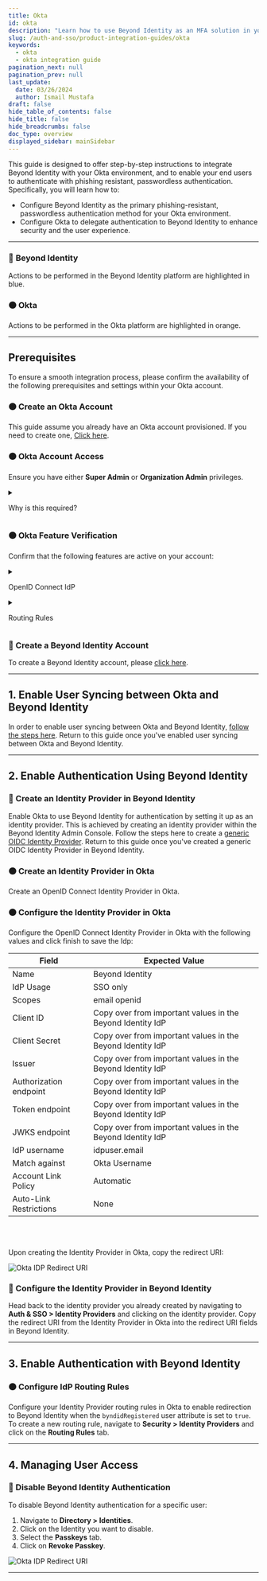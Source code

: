 ```yaml
---
title: Okta
id: okta
description: "Learn how to use Beyond Identity as an MFA solution in your Okta Instance."
slug: /auth-and-sso/product-integration-guides/okta
keywords:
  - okta
  - okta integration guide
pagination_next: null
pagination_prev: null
last_update:
  date: 03/26/2024
  author: Ismail Mustafa
draft: false
hide_table_of_contents: false
hide_title: false
hide_breadcrumbs: false
doc_type: overview
displayed_sidebar: mainSidebar
---
```



This guide is designed to offer step-by-step instructions to integrate Beyond Identity with your Okta environment, and to enable your end users to authenticate with phishing resistant, passwordless authentication. Specifically, you will learn how to:

- Configure Beyond Identity as the primary phishing-resistant, passwordless authentication method for your Okta environment.
- Configure Okta to delegate authentication to Beyond Identity to enhance security and the user experience.

---

### 🔵 **Beyond Identity**

Actions to be performed in the Beyond Identity platform are highlighted in blue.

### 🟠 **Okta**

Actions to be performed in the Okta platform are highlighted in orange.

---

## Prerequisites

To ensure a smooth integration process, please confirm the availability of the following prerequisites and settings within your Okta account.

### 🟠 Create an Okta Account

This guide assume you already have an Okta account provisioned. If you need to create one, [Click here](https://developer.okta.com/signup/).

### 🟠 Okta Account Access

Ensure you have either **Super Admin** or **Organization Admin** privileges.

<details>
    <summary><p>Why is this required?</p></summary>
    <p>Having <strong>Super Admin</strong> or <strong>Organization Admin</strong> privileges enables you to:</p>
    <ul>
        <li>Add or edit attributes and their mappings via <code>Directory &gt; Profile Editor</code>.</li>
        <li>Add or edit Identity Providers (IdPs) through <code>Security &gt; Identity Providers</code>.</li>
        <li>Add or edit routing rules in <code>Security &gt; Identity Providers &gt; Routing Rules</code>.</li>
    </ul>
</details>

### 🟠 Okta Feature Verification

Confirm that the following features are active on your account:

<details>
    <summary><p>OpenID Connect IdP</p></summary>
    <p>Verify this by checking if you can navigate to <code>Security &gt; Identity provider &gt; Add Identity Provider &gt; Add OpenID Connect IdP</code>. If this option is unavailable, you will need to contact Okta support to enable it.</p>
</details>

<details>
    <summary><p>Routing Rules</p></summary>
    <p>Ensure the "Routing Rules" tab is visible under <code>Security &gt; Identity Providers</code>. If it is missing, contact Okta support to request its activation on the Identity Provider page.</p>
</details>

### 🔵 Create a Beyond Identity Account

To create a Beyond Identity account, please [click here](https://www.beyondidentity.com/products/secure-workforce).

---

## 1. Enable User Syncing between Okta and Beyond Identity

In order to enable user syncing between Okta and Beyond Identity, [follow the steps here](/docs/directory/directory-integrations/okta). Return to this guide once you've enabled user syncing between Okta and Beyond Identity.

---

## 2. Enable Authentication Using Beyond Identity


### 🔵 Create an Identity Provider in Beyond Identity

Enable Okta to use Beyond Identity for authentication by setting it up as an identity provider. This is achieved by creating an identity provider within the Beyond Identity Admin Console. Follow the steps here to create a [generic OIDC Identity Provider](/docs/auth-and-sso/identity-providers/generic-oidc). Return to this guide once you've created a generic OIDC Identity Provider in Beyond Identity.

### 🟠 Create an Identity Provider in Okta

Create an OpenID Connect Identity Provider in Okta.

<Arcade clip={Clip.OktaIntegrationGuideCreateOktaIdp} />

### 🟠 Configure the Identity Provider in Okta

Configure the OpenID Connect Identity Provider in Okta with the following values and click finish to save the Idp:

| Field                   | Expected Value                                             |
|-------------------------|------------------------------------------------------------|
| Name                    | Beyond Identity                                            |
| IdP Usage               | SSO only                                                   |
| Scopes                  | email openid                                               |
| Client ID               | Copy over from important values in the Beyond Identity IdP |
| Client Secret           | Copy over from important values in the Beyond Identity IdP |
| Issuer                  | Copy over from important values in the Beyond Identity IdP |
| Authorization endpoint  | Copy over from important values in the Beyond Identity IdP |
| Token endpoint          | Copy over from important values in the Beyond Identity IdP |
| JWKS endpoint           | Copy over from important values in the Beyond Identity IdP |
| IdP username            | idpuser.email                                               |
| Match against           | Okta Username                                               |
| Account Link Policy     | Automatic                                                   |
| Auto-Link Restrictions  | None                                                        |

<br></br>

Upon creating the Identity Provider in Okta, copy the redirect URI:

![Okta IDP Redirect URI](../../../static/img/okta-idp-redirect-uri.png)

### 🔵 Configure the Identity Provider in Beyond Identity

Head back to the identity provider you already created by navigating to **Auth & SSO > Identity Providers** and clicking on the identity provider. Copy the redirect URI from the Identity Provider in Okta into the redirect URI fields in Beyond Identity.

---

## 3. Enable Authentication with Beyond Identity

### 🟠 Configure IdP Routing Rules

Configure your Identity Provider routing rules in Okta to enable redirection to Beyond Identity when the `byndidRegistered` user attribute is set to `true`. To create a new routing rule, navigate to **Security > Identity Providers** and click on the **Routing Rules** tab.

<Arcade clip={Clip.OktaIntegrationGuideRoutingRuleConfiguration} />

---

## 4. Managing User Access

### 🔵 Disable Beyond Identity Authentication

To disable Beyond Identity authentication for a specific user:

1. Navigate to **Directory > Identities**.
2. Click on the Identity you want to disable.
3. Select the **Passkeys** tab.
4. Click on **Revoke Passkey**.

![Okta IDP Redirect URI](../../../static/img/revoke-passkey.png)

---

